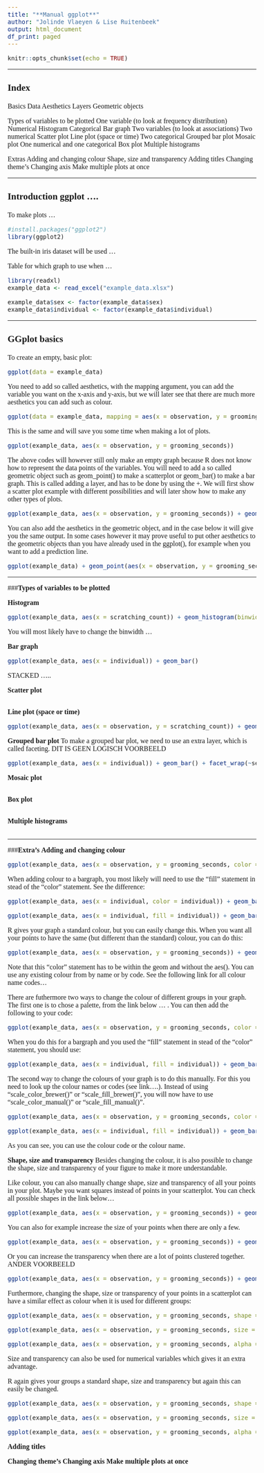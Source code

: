 ```yaml
---
title: "**Manual ggplot**"
author: "Jolinde Vlaeyen & Lise Ruitenbeek"
output: html_document
df_print: paged
---
```


<style type="text/css">
body{
  font-size: 12pt;
  font-family: "Calibri";
}
h1.title{
  font-size: 22pt;
}
h3{
  font-size: 16pt;
}
h4{
  font-size: 12pt;
}
</style>


```r
knitr::opts_chunk$set(echo = TRUE)
```


***
### **Index**
Basics
  Data
  Aesthetics
  Layers
  Geometric objects
  
Types of variables to be plotted
  One variable (to look at frequency distribution)
    Numerical 
      Histogram
    Categorical 
      Bar graph 
  Two variables (to look at associations)
    Two numerical 
      Scatter plot
      Line plot (space or time)
    Two categorical 
      Grouped bar plot
      Mosaic plot
    One numerical and one categorical
      Box plot
      Multiple histograms

Extras
  Adding and changing colour
  Shape, size and transparency
  Adding titles
  Changing theme's
  Changing axis 
  Make multiple plots at once


***
### **Introduction ggplot ....**
To make plots ... 
```r
#install.packages("ggplot2")
library(ggplot2)
```
The built-in iris dataset will be used ...

Table for which graph to use when ...

```r
library(readxl)
example_data <- read_excel("example_data.xlsx")

example_data$sex <- factor(example_data$sex)
example_data$individual <- factor(example_data$individual)
```

***
### **GGplot basics**
To create an empty, basic plot: 
```r
ggplot(data = example_data)
```

You need to add so called aesthetics, with the mapping argument, you can add the variable you want on the x-axis and y-axis, but we will later see that there are much more aesthetics you can add such as colour.
```r
ggplot(data = example_data, mapping = aes(x = observation, y = grooming_seconds))
```

This is the same and will save you some time when making a lot of plots.
```r
ggplot(example_data, aes(x = observation, y = grooming_seconds))
```

The above codes will however still only make an empty graph because R does not know how to represent the data points of the variables. You will need to add a so called geometric object such as geom_point() to make a scatterplot or geom_bar() to make a bar graph. This is called adding a layer, and has to be done by using the +. We will first show a scatter plot example with different possibilities and will later show how to make any other types of plots.
```r
ggplot(example_data, aes(x = observation, y = grooming_seconds)) + geom_point()
```

You can also add the aesthetics in the geometric object, and in the case below it will give you the same output. In some cases however it may prove useful to put other aesthetics to the geometric objects than you have already used in the ggplot(), for example when you want to add a prediction line. 
```r
ggplot(example_data) + geom_point(aes(x = observation, y = grooming_seconds))
```


***
###**Types of variables to be plotted**

**Histogram**
```r
ggplot(example_data, aes(x = scratching_count)) + geom_histogram(binwidth = 10)
```
You will most likely have to change the binwidth ...


**Bar graph**
```r
ggplot(example_data, aes(x = individual)) + geom_bar()
```
STACKED .....

**Scatter plot**
```r
```
**Line plot (space or time)**
```r
ggplot(example_data, aes(x = observation, y = scratching_count)) + geom_line()
```

**Grouped bar plot**
To make a grouped bar plot, we need to use an extra layer, which is called faceting. DIT IS GEEN LOGISCH VOORBEELD 
```r
ggplot(example_data, aes(x = individual)) + geom_bar() + facet_wrap(~sex)

```
**Mosaic plot**
```r

```

**Box plot**
```r

```
**Multiple histograms**
```r
```


***
###**Extra's**
**Adding and changing colour**
```r
ggplot(example_data, aes(x = observation, y = grooming_seconds, color = individual)) + geom_point()
```

When adding colour to a bargraph, you most likely will need to use the "fill" statement in stead of the "color" statement. See the difference:
```r
ggplot(example_data, aes(x = individual, color = individual)) + geom_bar()

ggplot(example_data, aes(x = individual, fill = individual)) + geom_bar()

```

R gives your graph a standard colour, but you can easily change this. When you want all your points to have the same (but different than the standard) colour, you can do this:
```r
ggplot(example_data, aes(x = observation, y = grooming_seconds)) + geom_point(color = "blue")
```
Note that this "color" statement has to be within the geom and without the aes(). You can use any existing colour from by name or by code. See the following link for all colour name codes...

There are futhermore two ways to change the colour of different groups in your graph. The first one is to chose a palette, from the link below ... . You can then add the following to your code:
```r
ggplot(example_data, aes(x = observation, y = grooming_seconds, color = individual)) + geom_point() + scale_color_brewer(palette = "Dark2")
```
When you do this for a bargraph and you used the "fill" statement in stead of the "color" statement, you should use:
```r
ggplot(example_data, aes(x = individual, fill = individual)) + geom_bar() + scale_fill_brewer(palette = "Dark2")
```

The second way to change the colours of your graph is to do this manually. For this you need to look up the colour names or codes (see link....). Instead of using "scale_color_brewer()" or "scale_fill_brewer()", you will now have to use "scale_color_manual()" or "scale_fill_manual()".
```r
ggplot(example_data, aes(x = observation, y = grooming_seconds, color = individual)) + geom_point() + scale_color_manual(values = c("#999999", "#E69F00", "#56B4E9"))
```

```r
ggplot(example_data, aes(x = individual, fill = individual)) + geom_bar() + scale_fill_manual(values = c("red", "green", "blue"))
```
As you can see, you can use the colour code or the colour name.


**Shape, size and transparency**
Besides changing the colour, it is also possible to change the shape, size and transparency of your figure to make it more understandable. 

Like colour, you can also manually change shape, size and transparency of all your points in your plot. Maybe you want squares instead of points in your scatterplot. You can check all possible shapes in the link below...
```r
ggplot(example_data, aes(x = observation, y = grooming_seconds)) + geom_point(shape = 0)
```

You can also for example increase the size of your points when there are only a few. 
```r
ggplot(example_data, aes(x = observation, y = grooming_seconds)) + geom_point(size = 5)
```

Or you can increase the transparency when there are a lot of points clustered together. ANDER VOORBEELD
```r
ggplot(example_data, aes(x = observation, y = grooming_seconds)) + geom_point(alpha = 0.1)
```

Furthermore, changing the shape, size or transparency of your points in a scatterplot can have a similar effect as colour when it is used for different groups:
```r
ggplot(example_data, aes(x = observation, y = grooming_seconds, shape = individual)) + geom_point()
```
```r
ggplot(example_data, aes(x = observation, y = grooming_seconds, size = individual)) + geom_point()
```
```r
ggplot(example_data, aes(x = observation, y = grooming_seconds, alpha = individual)) + geom_point()
```
Size and transparency can also be used for numerical variables which gives it an extra advantage. 

R again gives your groups a standard shape, size and transparency but again this can easily be changed. 
```r
ggplot(example_data, aes(x = observation, y = grooming_seconds, shape = individual)) + geom_point() + scale_shape_manual(values = c(3, 6, 12))
```
```r
ggplot(example_data, aes(x = observation, y = grooming_seconds, size = individual)) + geom_point() + scale_size_manual(values = c(2,7,10))
```
```r
ggplot(example_data, aes(x = observation, y = grooming_seconds, alpha = individual)) + geom_point() + scale_alpha_manual(values = c(0.8, 0.5, 0.1))
```


**Adding titles**


**Changing theme's**
**Changing axis** 
**Make multiple plots at once**



